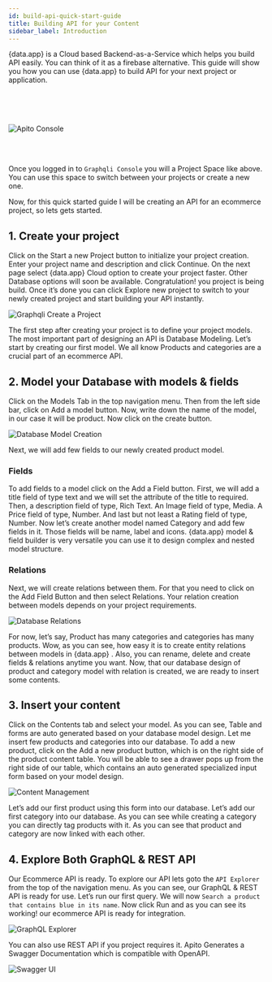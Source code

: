 ```yaml
---
id: build-api-quick-start-guide
title: Building API for your Content
sidebar_label: Introduction
---
```



<span>{data.app}</span> is a Cloud based Backend-as-a-Service which helps you build API easily. You can think of it as a firebase alternative.
This guide will show you how you can use <span>{data.app}</span> to build API for your next project or application.

<br />
<br />
<br />

![Apito Console](https://cdn.apito.io/media/shikho_website_v2_8ma77/ML8SA3HW4U_projects.png)

<br />
<br />

Once you logged in to `Graphqli Console` you will a Project Space like above. You can use this space to switch between your projects or create a new one.

Now, for this quick started guide I will be creating an API for an ecommerce project, so lets gets started.

## 1. Create your project

Click on the Start a new Project button to initialize your project creation. Enter your project name and description and click Continue. On the next page select
<span>{data.app}</span> Cloud option to create your project faster. Other Database options will soon be available. Congratulation! you project is being build. Once it’s done you can click
Explore new project to switch to your newly created project and start building your API instantly.

![Graphqli Create a Project](https://cdn.apito.io/media/apito_documentation/NW09WSY56N_Create_Project.png)

The first step after creating your project is to define your project models. The most important part of designing an API is Database Modeling.
Let’s start by creating our first model. We all know Products and categories are a crucial part of an ecommerce API.

## 2. Model your Database with models & fields

Click on the Models Tab in the top navigation menu. Then from the left side bar, click on Add a model button. Now, write down the name of the model, in our case it will be product.
Now click on the create button.

![Database Model Creation](https://cdn.apito.io/media/apito_documentation/OUHYWT8VH4_Create_Model.png)

Next, we will add few fields to our newly created product model.

### Fields

To add fields to a model click on the Add a Field button. First, we will add a title field of
type text and we will set the attribute of the title to required. Then, a description field of type, Rich Text. An Image field of type, Media. A Price field of type, Number.
And last but not least a Rating field of type, Number. Now let’s create another model named Category and add few fields in it. Those fields will be name,
label and icons. <span>{data.app}</span>  model & field builder is very versatile you can use it to design complex and nested model structure.

### Relations

Next, we will create relations between them. For that you need to click on the
Add Field Button and then select Relations. Your relation creation between models depends on your project requirements.

![Database Relations](https://cdn.apito.io/media/apito_documentation/G7NHVB7U6I_Add_Fields.png)

For now, let’s say, Product has many categories and categories has many products. Wow, as you can see, how easy it is to create entity relations between models in <span>{data.app}</span> .
Also, you can rename, delete and create fields & relations anytime you want. Now, that our database design of product and category model with relation is created,
we are ready to insert some contents.

## 3. Insert your content

Click on the Contents tab and select your model. As you can see, Table and forms are auto generated based on your database model design.
Let me insert few products and categories into our database. To add a new product, click on the Add a new product button, which is on the right side of the product content table.
You will be able to see a drawer pops up from the right side of our table, which contains an auto generated specialized input form based on your model design.

![Content Management](https://cdn.apito.io/media/apito_documentation/JB6YZSJ7ZE_Add_A_Content.png)

Let’s add our first product using this form into our database. Let’s add our first category into our database.
As you can see while creating a category you can directly tag products with it. As you can see that product and category are now linked with each other.

## 4. Explore Both GraphQL & REST API

Our Ecommerce API is ready. To explore our API lets goto the `API Explorer` from the top of the navigation menu. As you can see, our GraphQL & REST API is ready for use.
Let’s run our first query. We will now `Search a product that contains blue in its name`. Now click Run and as you can see its working! our ecommerce API is ready for integration.

![GraphQL Explorer](https://cdn.apito.io/media/apito_documentation/0X6Z0YYA1V_GraphQL_Explorer.png)

You can also use REST API if you project requires it. Apito Generates a Swagger Documentation which is compatible with OpenAPI.

![Swagger UI](https://cdn.apito.io/media/apito_documentation/09SNMJMSIX_RESTful_API_Explorer.png)
